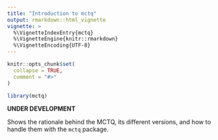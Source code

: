 ```yaml
---
title: "Introduction to mctq"
output: rmarkdown::html_vignette
vignette: >
  %\VignetteIndexEntry{mctq}
  %\VignetteEngine{knitr::rmarkdown}
  %\VignetteEncoding{UTF-8}
---
```


```r
knitr::opts_chunk$set(
  collapse = TRUE,
  comment = "#>"
)
```

```r
library(mctq)
```

__UNDER DEVELOPMENT__

Shows the rationale behind the MCTQ, its different versions, and how to handle them with the `mctq` package.
